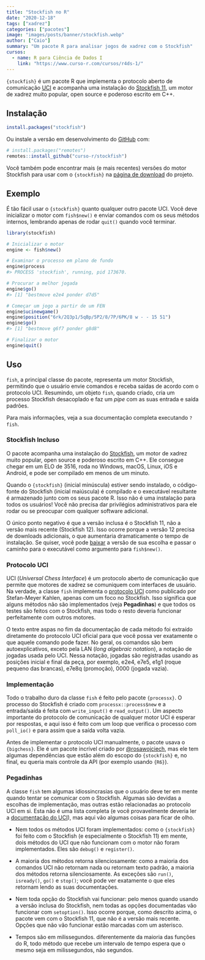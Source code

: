 ```yaml
---
title: "Stockfish no R"
date: "2020-12-18"
tags: ["xadrez"]
categories: ["pacotes"]
image: "images/posts/banner/stockfish.webp"
author: ["Caio"]
summary: "Um pacote R para analisar jogos de xadrez com o Stockfish"
cursos:
  - name: R para Ciência de Dados I
    link: "https://www.curso-r.com/cursos/r4ds-1/"
---
```


`{stockfish}` é um pacote R que implementa o protocolo aberto de comunicação
[UCI](http://wbec-ridderkerk.nl/html/UCIProtocol.html) e acompanha uma
instalação do [Stockfish 11](https://github.com/official-stockfish/Stockfish),
um motor de xadrez muito popular, open source e poderoso escrito em C++.

## Instalação


``` r
install.packages("stockfish")
```

Ou instale a versão em desenvolvimento do
[GitHub](https://github.com/curso-r/stockfish) com:

``` r
# install.packages("remotes")
remotes::install_github("curso-r/stockfish")
```

Você também pode encontrar mais (e mais recentes) versões do motor Stockfish
para usar com o `{stockfish}` na
[página de download](https://stockfishchess.org/download/) do projeto.

## Exemplo

É tão fácil usar o `{stockfish}` quanto qualquer outro pacote UCI. Você deve
inicializar o motor com `fish$new()` e enviar comandos com os seus métodos
internos, lembrando apenas de rodar `quit()` quando você terminar.

``` r
library(stockfish)

# Inicializar o motor
engine <- fish$new()

# Examinar o processo em plano de fundo
engine$process
#> PROCESS 'stockfish', running, pid 173670.

# Procurar a melhor jogada
engine$go()
#> [1] "bestmove e2e4 ponder d7d5"

# Começar um jogo a partir de um FEN
engine$ucinewgame()
engine$position("6rk/2Q3p1/5qBp/5P2/8/7P/6PK/8 w - - 15 51")
engine$go()
#> [1] "bestmove g6f7 ponder g8d8"

# Finalizar o motor
engine$quit()
```

## Uso

`fish`, a principal classe do pacote, representa um motor Stockfish, permitindo
que o usuário envie comandos e receba saídas de acordo com o protocolo UCI.
Resumindo, um objeto `fish`, quando criado, cria um processo Stockfish
desacoplado e faz um _pipe_ com as suas entrada e saída padrões.

Para mais informações, veja a sua documentação completa executando `?fish`.

### Stockfish Incluso

O pacote acompanha uma instalação do
[Stockfish](https://github.com/official-stockfish/Stockfish), um motor de xadrez
muito popular, open source e poderoso escrito em C++. Ele consegue chegar em um
ELO de 3516, roda no Windows, macOS, Linux, iOS e Android, e pode ser compilado
em menos de um minuto.

Quando o `{stockfish}` (inicial minúscula) estiver sendo instalado, o
código-fonte do Stockfish (inicial maiúscula) é compilado e o executável
resultante é armazenado junto com os seus pacote R. Isso não é uma instalação
para todos os usuários! Você não precisa dar privilégios administrativos para
ele rodar ou se preocupar com qualquer software adicional.

O único ponto negativo é que a versão inclusa é o Stockfish 11, não a versão
mais recente (Stockfish 12). Isso ocorre porque a versão 12 precisa de downloads
adicionais, o que aumentaria dramaticamente o tempo de instalação. Se quiser,
você pode [baixar](https://stockfishchess.org/download/) a versão de sua escolha
e passar o caminho para o executável como argumento para `fish$new()`.

### Protocolo UCI

UCI (_Universal Chess Interface_) é um protocolo aberto de comunicação que
permite que motores de xadrez se comuniquem com interfaces de usuário. Na
verdade, a classe `fish` implementa o
[protocolo UCI](http://wbec-ridderkerk.nl/html/UCIProtocol.html) como publicado
por Stefan-Meyer Kahlen, apenas com um foco no Stockfish. Isso significa que
alguns métodos não são implementados (veja **Pegadinhas**) e que todos os testes
são feitos com o Stockfish, mas todo o resto deveria funcionar perfeitamente com
outros motores.

O texto entre aspas no fim da documentação de cada método foi extraído
diretamente do protocolo UCI oficial para que você possa ver exatamente o que
aquele comando pode fazer. No geral, os comandos são bem autoexplicativos,
exceto pela LAN (_long algebraic notation_), a notação de jogadas usada pelo
UCI. Nessa notação, jogadas são registradas usando as posições inicial e final
da peça, por exemplo, e2e4, e7e5, e1g1 (roque pequeno das brancas), e7e8q
(promoção), 0000 (jogada vazia).

### Implementação

Todo o trabalho duro da classe `fish` é feito pelo pacote `{processx}`. O
processo do Stockfish é criado com `processx::process$new` e a entrada/saída é
feita com `write_input()` e `read_output()`. Um aspecto importante do protocolo
de comunicação de qualquer motor UCI é esperar por respostas, e aqui isso é
feito com um loop que verifica o processo com `poll_io()` e para assim que a
saída volta vazia.

Antes de implementar o protocolo UCI manualmente, o pacote usava o `{bigchess}`.
Ele é um pacote incrível criado por
[\@rosawojciech](https://github.com/rosawojciech), mas ele tem algumas
dependências que estão além do escopo do `{stockfish}` e, no final, eu queria
mais controle da API (por exemplo usando `{R6}`).

### Pegadinhas

A classe `fish` tem algumas idiossincrasias que o usuário deve ter em mente
quando tentar se comunicar com o Stockfish. Algumas são devidas a escolhas de
implementação, mas outras estão relacionadas ao protocolo UCI em si. Esta não
é uma lista completa (e você provavelmente deveria ler a
[documentação do UCI](http://wbec-ridderkerk.nl/html/UCIProtocol.html)), mas
aqui vão algumas coisas para ficar de olho.

- Nem todos os métodos UCI foram implementados: como o `{stockfish}` foi feito
com o Stockfish (e especialmente o Stockfish 11) em mente, dois métodos do UCI
que não funcionam com o motor não foram implementados. Eles são `debug()` e
`register()`.

- A maioria dos métodos retorna silenciosamente: como a maioria dos comandos UCI
não retornam nada ou retornam texto padrão, a maioria dos métodos retorna
silenciosamente. As exceções são `run()`, `isready()`, `go()` e `stop()`; você
pode ver exatamente o que eles retornam lendo as suas documentações.

- Nem toda opção do Stockfish vai funcionar: pelo menos quando usando a versão
inclusa do Stockfish, nem todas as opções documentadas vão funcionar com
`setoption()`. Isso ocorre porque, como descrito acima, o pacote vem com o
Stockfish 11, que não é a versão mais recente. Opções que não vão funcionar
estão marcadas com um asterisco.

- Tempos são em milissegundos. diferentemente da maioria das funções do R, todo
método que recebe um intervalo de tempo espera que o mesmo seja em milissegundos,
não segundos.
